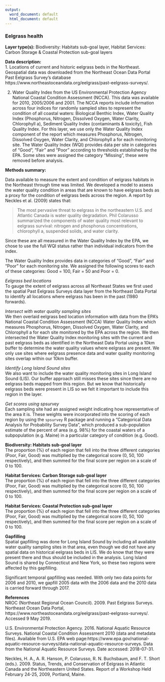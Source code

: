 ```yaml
---
output:
  word_document: default
  html_document: default
---
```

### Eelgrass health

**Layer type(s):** Biodiversity: Habitats sub-goal layer, Habitat Services: Carbon Storage & Coastal Protection sub-goal layers

**Data description:**  
1. Locations of current and historic eelgrass beds in the Northeast. Geospatial data was downloaded from the Northeast Ocean Data Portal Past Eelgrass Survey's database https://www.northeastoceandata.org/eelgrass/past-eelgrass-surveys/.

2. Water Quality Index from the US Environmental Protection Agency National Coastal Condition Assessment (NCCA). This data was available for 2010, 2005/2006 and 2001. The NCCA reports include information across four indices for randomly sampled sites to represent the condition of all coastal waters: Biological Benthic Index, Water Quality Index (Phosphorus, Nitrogen, Dissolved Oxygen, Water Clarity, Chlorophyll a), Sediment Quality Index (contaminants & toxicity), Fish Quality Index. For this layer, we use only the Water Quality Index component of the report which measures Phosphorus, Nitrogen, Dissolved Oxygen, Water Clarity, and Chlorophyll a for each monitoring site. The Water Quality Index (WQI) provides data per site in categories of "Good", "Fair" and "Poor" according to thresholds established by the EPA. Some sites were assigned the category "Missing", these were removed before analysis. 

**Methods summary:** 

Data available to measure the extent and condition of eelgrass habitats in the Northeast through time was limited. We developed a model to assess the water quality condition in areas that are known to have eelgrass beds as a proxy for the condition of eelgrass beds across the region. A report by Neckles et al. (2009) states that:

> The most pervasive threat to eelgrass in the northeastern U.S. and Atlantic Canada is water quality degradation. Phil Colarusso summarized the components of water quality most relevant to eelgrass survival: nitrogen and phosphorus concentrations, chlorophyll a, suspended solids, and water clarity.

Since these are all measured in the Water Quality Index by the EPA, we chose to use the full WQI status rather than individual indicators from the index.

The Water Quality Index provides data in categories of "Good", "Fair" and "Poor" for each monitoring site. We assigned the following scores to each of these categories: Good = 100, Fair = 50 and Poor = 0. 

*Eelgrass bed locations*  
To gauge the extent of eelgrass across all Northeast States we first used the spatial Past Eelgrass Surveys data layer from the Northeast Data Portal to identify all locations where eelgrass has been in the past (1980 forwards).

*Intersect with water quality sampling sites*  
We then overlaid eelgrass bed location information with data from the EPA's National Coastal Condition Assessment (NCCA) Water Quality Index which measures Phosphorus, Nitrogen, Dissolved Oxygen, Water Clarity, and Chlorophyll a for each site monitored by the EPA across the region. We then intersected the Water Quality Index monitoring sites with the current and past eelgrass beds as identified in the Northeast Data Portal using a 10km buffer to determine the water quality values where eelgrass are present. We only use sites where eelgrass presence data and water quality monitoring sites overlap within our 10km buffer.

*Identify Long Island Sound sites*  
We also want to include the water quality monitoring sites in Long Island Sound (LIS). Our buffer approach still misses these sites since there are no eelgrass beds mapped from this region. But we know that historically eelgrass beds were present in LIS so we felt it important to include this region in the layer.

*Get scores using spsurvey*  
Each sampling site had an assigned weight indicating how representative of the area it is. These weights were incorporated into the scoring of each region by using the `spsurvey` R package and running a "Categorical Data Analysis for Probability Survey Data", which produced a sub-population estimate of the percent of area (e.g. 98%) for the coastal waters of a subpopulation (e.g. Maine) in a particular category of condition (e.g. Good).

**Biodiversity: Habitats sub-goal layer**   
The proportion (%) of each region that fell into the three different categories (Poor, Fair, Good) was multiplied by the categorical score (0, 50, 100 respectively), and then summed for the final score per region on a scale of 0 to 100.

**Habitat Services: Carbon Storage sub-goal layer**  
The proportion (%) of each region that fell into the three different categories (Poor, Fair, Good) was multiplied by the categorical score (0, 50, 100 respectively), and then summed for the final score per region on a scale of 0 to 100.

**Habitat Services: Coastal Protection sub-goal layer**  
The proportion (%) of each region that fell into the three different categories (Poor, Fair, Good) was multiplied by the categorical score (0, 50, 100 respectively), and then summed for the final score per region on a scale of 0 to 100.

**Gapfilling**   
Spatial gapfilling was done for Long Island Sound by including all available water quality sampling sites in that area, even though we did not have any spatial data on historical eelgrass beds in LIS. We do know that they were present there and thus should be included in the analysis. Long Island Sound is shared by Connecticut and New York, so these two regions were affected by this gapfilling.

Significant temporal gapfilling was needed. With only two data points for 2006 and 2010, we gapfill 2005 data with the 2006 data and the 2010 data is carried forward through 2017.

**References**  
NROC (Northeast Regional Ocean Council). 2009. Past Eelgrass Surveys. Northeast Ocean Data Portal, https://www.northeastoceandata.org/eelgrass/past-eelgrass-surveys/. Accessed 9 May 2019.

U.S. Environmental Protection Agency. 2016. National Aquatic Resource Surveys. National Coastal Condition Assessment 2010 (data and metadata files). Available from U.S. EPA web page:https://www.epa.gov/national-aquatic-resource-surveys/data-national-aquatic-resource-surveys. Data from the National Aquatic Resource Surveys. Date accessed: 2018-07-31.

Neckles, H. A., A. R. Hanson, P. Colarusso, R. N. Buchsbaum, and F. T. Short (eds.). 2009. Status, Trends, and Conservation of Eelgrass in Atlantic Canada and the Northeastern United States. Report of a Workshop Held February 24-25, 2009, Portland, Maine.

